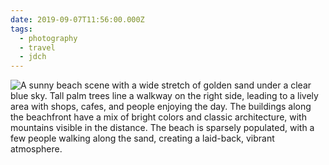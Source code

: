```yaml
---
date: 2019-09-07T11:56:00.000Z
tags:
  - photography
  - travel
  - jdch
---
```

![A sunny beach scene with a wide stretch of golden sand under a clear blue sky. Tall palm trees line a walkway on the right side, leading to a lively area with shops, cafes, and people enjoying the day. The buildings along the beachfront have a mix of bright colors and classic architecture, with mountains visible in the distance. The beach is sparsely populated, with a few people walking along the sand, creating a laid-back, vibrant atmosphere.](../../assets/photos/20190907-IMG_2651.jpg)
